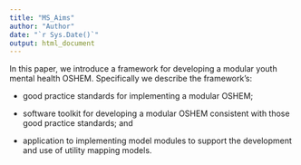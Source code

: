 ```yaml
---
title: "MS_Aims"
author: "Author"
date: "`r Sys.Date()`"
output: html_document
---
```


<!-- Add aims text here -->
In this paper, we introduce a framework for developing a modular youth mental health OSHEM. Specifically we describe the framework's:

- good practice standards for implementing a modular OSHEM;

- software toolkit for developing a modular OSHEM consistent with those good practice standards; and

- application to implementing model modules to support the development and use of utility mapping models.

<!-- We have consolidated and refined these and other recommended guidelines for OSHEMs as part of a framework for developing an open source model of youth mental health.  --> 